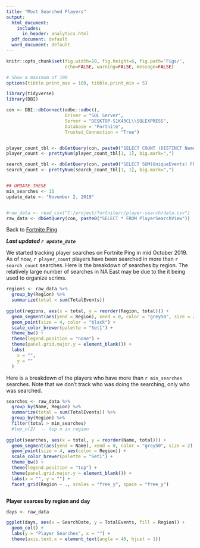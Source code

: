 ```yaml
---
title: "Most Searched Players"
output:
  html_document: 
    includes:
      in_header: analytics.html
  pdf_document: default
  word_document: default
---
```


```r
knitr::opts_chunk$set(fig.width=10, fig.height=6, fig.path='Figs/',
                      echo=FALSE, warning=FALSE, message=FALSE)

# Show a maximum of 100   
options(tibble.print_max = 100, tibble.print_min = 5)

library(tidyverse)
library(DBI)

con <- DBI::dbConnect(odbc::odbc(), 
                      Driver = "SQL Server", 
                      Server = "DESKTOP-S1K43CL\\SQLEXPRESS", 
                      Database = "Fortnite", 
                      Trusted_Connection = "True")


player_count_tbl <- dbGetQuery(con, paste0("SELECT COUNT (DISTINCT Name) FROM PlayerSearchView ")) 
player_count <- prettyNum(player_count_tbl[1, 1], big.mark=",")

search_count_tbl <- dbGetQuery(con, paste0("SELECT SUM(UniqueEvents) FROM PlayerSearchView")) 
search_count <- prettyNum(search_count_tbl[1, 1], big.mark=",")


## UPDATE THESE
min_searches <- 15
update_date <- "November 2, 2019"


#raw_data <- read_csv("C:/project/fortnite/r/player-search/data.csv")
raw_data <- dbGetQuery(con, paste0("SELECT * FROM PlayerSearchView"))

```
Back to [Fortnite Ping](<https://www.fortniteping.com>) 

***Last updated `r update_date`***

We started tracking player searches on Fortnite Ping in mid October 2019. As of now, `r player_count` players have been searched in more than `r search_count` searches. Here is the breakdown of searches by region. The relatively large number of searches in NA East may be due to the it being used to organize scrims.

```r

regions <- raw_data %>% 
  group_by(Region) %>% 
  summarize(total = sum(TotalEvents))
  
ggplot(regions, aes(x = total, y = reorder(Region, total))) +
  geom_segment(aes(yend = Region), xend = 0, color = "grey50", size = 2) +
  geom_point(size = 4, color = "black") +
  scale_color_brewer(palette = "Set1") +
  theme_bw() + 
  theme(legend.position = "none") + 
  theme(panel.grid.major.y = element_blank()) +
  labs(
    x = "",
    y = ""
  ) 
```

Here is a breakdown of the players who have more than `r min_searches` searches. Note that we don't track who was doing the searching, only who was searched.

```r

searches <- raw_data %>% 
  group_by(Name, Region) %>% 
  summarize(total = sum(TotalEvents)) %>%
  group_by(Region) %>%
  filter(total > min_searches)
  #top_n(2)  -- top n in region
  
ggplot(searches, aes(x = total, y = reorder(Name, total))) +
  geom_segment(aes(yend = Name), xend = 0, color = "grey50", size = 2) +
  geom_point(size = 4, aes(color = Region)) +
  scale_color_brewer(palette = "Set1") +
  theme_bw() + 
  theme(legend.position = "top") + 
  theme(panel.grid.major.y = element_blank()) +
  labs(x = "", y = "") +
  facet_grid(Region ~ ., scales = "free_y", space = "free_y")



```

**Player searces by region and day**

```r

days <- raw_data  

ggplot(days, aes(x = SearchDate, y = TotalEvents, fill = Region)) +
  geom_col() +
  labs(y = "Player Searches", x = "") + 
  theme(axis.text.x = element_text(angle = 40, hjust = 1))

```

